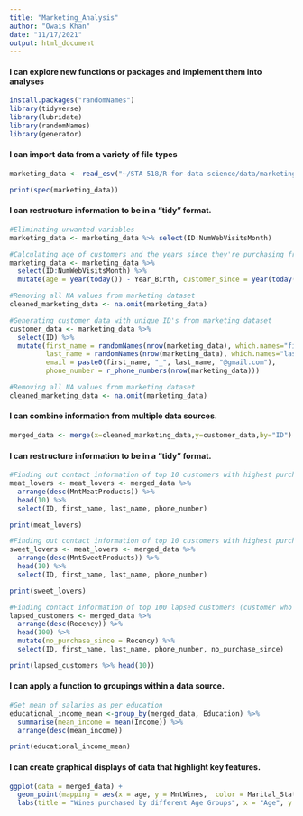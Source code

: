 ```yaml
---
title: "Marketing_Analysis"
author: "Owais Khan"
date: "11/17/2021"
output: html_document
---
```



#### I can explore new functions or packages and implement them into analyses

```r
install.packages("randomNames")
library(tidyverse)
library(lubridate)
library(randomNames)
library(generator)
```


#### I can import data from a variety of file types

```r
marketing_data <- read_csv("~/STA 518/R-for-data-science/data/marketing_campaign.csv")
```


```r
print(spec(marketing_data))
```


#### I can restructure information to be in a “tidy” format.

```r
#Eliminating unwanted variables
marketing_data <- marketing_data %>% select(ID:NumWebVisitsMonth)

#Calculating age of customers and the years since they're purchasing from given marketing data
marketing_data <- marketing_data %>%
  select(ID:NumWebVisitsMonth) %>%
  mutate(age = year(today()) - Year_Birth, customer_since = year(today()) - year(Dt_Customer))

#Removing all NA values from marketing dataset
cleaned_marketing_data <- na.omit(marketing_data)

#Generating customer data with unique ID's from marketing dataset
customer_data <- marketing_data %>%
  select(ID) %>%
  mutate(first_name = randomNames(nrow(marketing_data), which.names="first"),
         last_name = randomNames(nrow(marketing_data), which.names="last"),
         email = paste0(first_name, "_", last_name, "@gmail.com"),
         phone_number = r_phone_numbers(nrow(marketing_data)))
```


```r
#Removing all NA values from marketing dataset
cleaned_marketing_data <- na.omit(marketing_data)
```

#### I can combine information from multiple data sources.

```r
merged_data <- merge(x=cleaned_marketing_data,y=customer_data,by="ID")
```

#### I can restructure information to be in a “tidy” format.

```r
#Finding out contact information of top 10 customers with highest purchase of Meat products
meat_lovers <- meat_lovers <- merged_data %>%
  arrange(desc(MntMeatProducts)) %>%
  head(10) %>%
  select(ID, first_name, last_name, phone_number)

print(meat_lovers)

#Finding out contact information of top 10 customers with highest purchase of Sweet products
sweet_lovers <- meat_lovers <- merged_data %>%
  arrange(desc(MntSweetProducts)) %>%
  head(10) %>%
  select(ID, first_name, last_name, phone_number)

print(sweet_lovers)

#Finding contact information of top 100 lapsed customers (customer who hasn't returned to shop in a while)
lapsed_customers <- merged_data %>%
  arrange(desc(Recency)) %>%
  head(100) %>%
  mutate(no_purchase_since = Recency) %>%
  select(ID, first_name, last_name, phone_number, no_purchase_since)

print(lapsed_customers %>% head(10))

```

#### I can apply a function to groupings within a data source.

```r
#Get mean of salaries as per education
educational_income_mean <-group_by(merged_data, Education) %>% 
  summarise(mean_income = mean(Income)) %>% 
  arrange(desc(mean_income))

print(educational_income_mean)
```

#### I can create graphical displays of data that highlight key features.

```r
ggplot(data = merged_data) + 
  geom_point(mapping = aes(x = age, y = MntWines,  color = Marital_Status)) +
  labs(title = "Wines purchased by different Age Groups", x = "Age", y = "Number of wines purchased")

```


